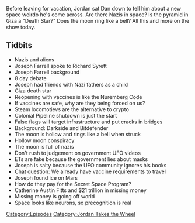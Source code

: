 {{DEFAULTSORT:
    #_EPISODE_0561:Jordan Takes The Wheel 6
}}{{Episode
    | title           = Jordan Takes The Wheel 6
    | caption         = [https://knowledgefight.libsyn.com/561-jordan-takes-the-wheel-6 Listen to this episode on Libsyn]
    | episodeNumber   = 561
    | length          = 01:21:34
    | airDate         = May 26, 2021
    | episodeType     = [[:Category:Jordan Takes the Wheel|Jordan Takes the Wheel]]
    | appearance      = [[Joseph Farrell]], [[Richard Syrett]], [[Catherine Austin Fitts]]
    | previousEpisode = [[560: May 12-13, 2003]]
    | nextEpisode     = [[562: May 27, 2021]]
}}

{{Stub}}

Before leaving for vacation, Jordan sat Dan down to tell him about a new space weirdo he's come across. Are there Nazis in space? Is the pyramid in Giza a "Death Star?" Does the moon ring like a bell? All this and more on the show today.

==Tidbits==

*Nazis and aliens
*Joseph Farrell spoke to Richard Syrett
*Joseph Farrell background
*8 day debate
*Joseph had friends with Nazi fathers as a child
*Giza death star
*Reopening with vaccines is like the Nuremberg Code
*If vaccines are safe, why are they being forced on us?
*Steam locomotievs are the alternative to crypto
*Colonial Pipeline shutdown is just the start
*False flags will target infrastructure and put cracks in bridges
*Background: Darkside and Bitdefender
*The moon is hollow and rings like a bell when struck
*Hollow moon conspiracy
*The moon is full of nazis
*Don't rush to judgement on government UFO videos
*ETs are fake because the government lies about masks
*Joseph is salty because the UFO community ignores his books
*Chat question: We already have vaccine requirements to travel
*Joseph found ice on Mars
*How do they pay for the Secret Space Program?
*Catherine Austin Fitts and $21 trillion in missing money
*Missing money is going off world
*Space looks like neurons, so precognition is real

[[Category:Episodes]]
[[Category:Jordan Takes the Wheel]]
